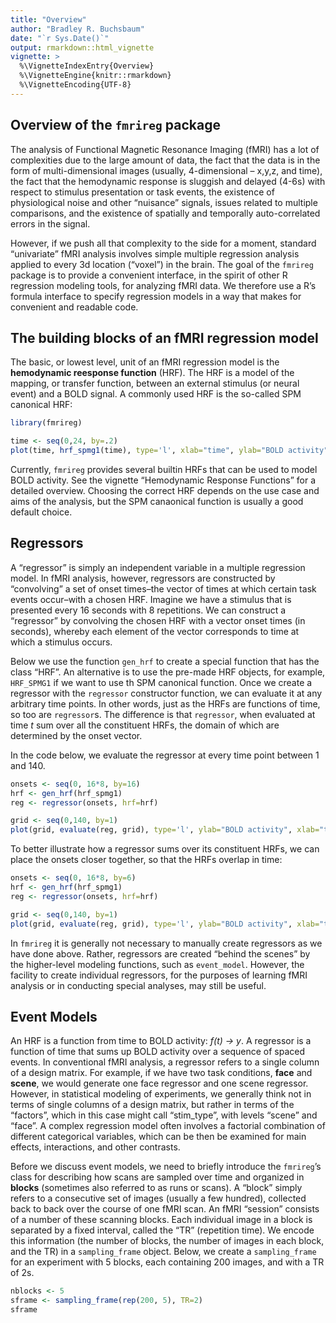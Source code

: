 ```yaml
---
title: "Overview"
author: "Bradley R. Buchsbaum"
date: "`r Sys.Date()`"
output: rmarkdown::html_vignette
vignette: >
  %\VignetteIndexEntry{Overview}
  %\VignetteEngine{knitr::rmarkdown}
  %\VignetteEncoding{UTF-8}
---
```



## Overview of the `fmrireg` package

The analysis of Functional Magnetic Resonance Imaging (fMRI) has a lot of complexities due to the large amount of data, the fact that the data is in the form of multi-dimensional images (usually, 4-dimensional -- x,y,z, and time), the fact that the hemodynamic response is sluggish and delayed (4-6s) with respect to stimulus presentation or task events, the existence of physiological noise and other "nuisance" signals, issues related to multiple comparisons, and the existence of spatially and temporally auto-correlated errors in the signal.

However, if we push all that complexity to the side for a moment, standard "univariate" fMRI analysis involves simple multiple regression analysis applied to every 3d location ("voxel") in the brain. The goal of the `fmrireg` package is to provide a convenient interface, in the spirit of other R regression modeling tools, for analyzing fMRI data. We therefore use a R's formula interface to specify regression models in a way that makes for convenient and readable code.

## The building blocks of an fMRI regression model

The basic, or lowest level, unit of an fMRI regression model is the **hemodynamic reesponse function** (HRF). The HRF is a model of the mapping, or transfer function, between an external stimulus (or neural event) and a BOLD signal. A commonly used HRF is the so-called SPM canonical HRF:


```r
library(fmrireg)
```

```r

time <- seq(0,24, by=.2)
plot(time, hrf_spmg1(time), type='l', xlab="time", ylab="BOLD activity")

```

Currently, `fmrireg` provides several builtin HRFs that can be used to model BOLD activity. See the vignette "Hemodynamic Response Functions" for a detailed overview. Choosing the correct HRF depends on the use case and aims of the analysis, but the SPM canaonical function is usually a good default choice.

## Regressors

A "regressor" is simply an independent variable in a multiple regression model. In fMRI analysis, however, regressors are constructed by "convolving" a set of onset times--the vector of times at which certain task events occur--with a chosen HRF. Imagine we have a stimulus that is presented every 16 seconds with 8 repetitions. We can construct a "regressor" by convolving the chosen HRF with a vector onset times (in seconds), whereby each element of the vector corresponds to time at which a stimulus occurs.

Below we use the function `gen_hrf` to create a special function that has the class "HRF". An alternative is to use the pre-made HRF objects, for example, `HRF_SPMG1` if we want to use th SPM canonical function. Once we create a regressor with the `regressor` constructor function, we can evaluate it at any arbitrary time points. In other words, just as the HRFs are functions of time, so too are `regressor`s. The difference is that `regressor`, when evaluated at time *t* sum over all the constituent HRFs, the domain of which are determined by the onset vector.

In the code below, we evaluate the regressor at every time point between 1 and 140.

```r

onsets <- seq(0, 16*8, by=16)
hrf <- gen_hrf(hrf_spmg1)
reg <- regressor(onsets, hrf=hrf)

grid <- seq(0,140, by=1)
plot(grid, evaluate(reg, grid), type='l', ylab="BOLD activity", xlab="time", main="ISI = 16")

```

To better illustrate how a regressor sums over its constituent HRFs, we can place the onsets closer together, so that the HRFs overlap in time:

```r

onsets <- seq(0, 16*8, by=6)
hrf <- gen_hrf(hrf_spmg1)
reg <- regressor(onsets, hrf=hrf)

grid <- seq(0,140, by=1)
plot(grid, evaluate(reg, grid), type='l', ylab="BOLD activity", xlab="time", main="ISI = 6")


```

In `fmrireg` it is generally not necessary to manually create regressors as we have done above. Rather, regressors are created "behind the scenes" by the higher-level modeling functions, such as `event_model`. However, the facility to create individual regressors, for the purposes of learning fMRI analysis or in conducting special analyses, may still be useful.

## Event Models

An HRF is a function from time to BOLD activity: *f(t) -> y*. A regressor is a function of time that sums up BOLD activity over a sequence of spaced events. In conventional fMRI analysis, a regressor refers to a single column of a design matrix. For example, if we have two task conditions, **face** and **scene**, we would generate one face regressor and one scene regressor. However, in statistical modeling of experiments, we generally think not in terms of single columns of a design matrix, but rather in terms of the "factors", which in this case might call "stim_type", with levels "scene" and "face". A complex regression model often involves a factorial combination of different categorical variables, which can be then be examined for main effects, interactions, and other contrasts.

Before we discuss event models, we need to briefly introduce the `fmrireg`'s class for describing how scans are sampled over time and organized in **blocks** (sometimes also referred to as runs or scans). A "block" simply refers to a consecutive set of images (usually a few hundred), collected back to back over the course of one fMRI scan. An fMRI "session" consists of a number of these scanning blocks. Each individual image in a block is separated by a fixed interval, called the "TR" (repetition time). We encode this information (the number of blocks, the number of images in each block, and the TR) in a `sampling_frame` object. Below, we create a `sampling_frame` for an experiment with 5 blocks, each containing 200 images, and with a TR of 2s.

```r

nblocks <- 5
sframe <- sampling_frame(rep(200, 5), TR=2)
sframe

```



















